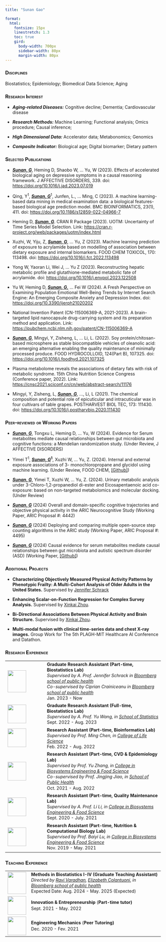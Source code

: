 ```yaml
---
title: "Sunan Gao"

format: 
  html:
    fontsize: 15px
    linestretch: 1.3
    toc: true
    gird:
      body-width: 700px
      sidebar-width: 80px
      margin-width: 80px
---
```


### [**Disciplines**]{.smallcaps}

Biostatistics; Epidemiology; Biomedical Data Science; Aging

### [**Research Interest**]{.smallcaps}

-   ***Aging-related Diseases:*** Cognitive decline; Dementia; Cardiovascular disease

-   ***Research Methods:*** Machine Learning; Functional analysis; Omics procedure; Causal inference;

-   ***High Dimensional Data:*** Accelerator data; Metabonomics; Genomics

-   ***Composite Indicator:*** Biological age; Digital biomarker; Dietary pattern

### [**Selected Publications**]{.smallcaps}

-   [***Sunan, G***]{.underline}, Heming D, Shaobo W, ... Yu, W (2023). Effects of accelerated biological aging on depressive symptoms in a causal reasoning framework. J AFFECTIVE DISORDERS, 339. doi: <https://doi.org/10.1016/j.jad.2023.07.019>

-   Qing, Y^1^, [***Sunan, G***]{.underline}^1^, Junfen, L., ... Ming, C (2023). A machine learning-based data mining in medical examination data: a biological features-based biological age prediction model. BMC BIOINFORMATICS, 23(1), 411. doi: <https://doi.org/10.1186/s12859-022-04966-7>

-   Heming D, [***Sunan, G***]{.underline}. CRAN R Package (2023). UOTM: Uncertainty of Time Series Model Selection. Link: <https://cran.r-project.org/web/packages/uotm/index.html>

-   Xuzhi, W, Yiju, Z, [***Sunan, G***]{.underline}, ... Yu, Z (2023). Machine learning prediction of exposure to acrylamide based on modelling of association between dietary exposure and internal biomarkers. FOOD CHEM TOXICOL, 170: 113498. doi: <https://doi.org/10.1016/j.fct.2022.113498>

-   Yong W, Yaoran Li, Wei J, ... Yu Z (2023). Reconstructing hepatic metabolic profile and glutathione-mediated metabolic fate of acrylamide. doi: <https://doi.org/10.1016/j.envpol.2023.122508>

-   Yu W, Heming D, [***Sunan, G,***]{.underline} ... Fei W (2024). A Fresh Perspective on Examining Population Emotional Well-Being Trends by Internet Search Engine: An Emerging Composite Anxiety and Depression Index. doi: <https://doi.org/10.3390/ijerph21020202>

-   National Invention Patent (CN-115006369-A, 2021-2023). A brain-targeted lipid nanocapsule drug-carrying system and its preparation method and application. Link: <https://pubchem.ncbi.nlm.nih.gov/patent/CN-115006369-A>

-   [***Sunan, G***]{.underline}, Mingyi, Y, Zisheng, L, ... Li, L. (2022). Soy protein/chitosan-based microsphere as stable biocompatible vehicles of oleanolic acid: an emerging alternative enabling the quality maintenance of minimally processed produce. FOOD HYDROCOLLOID, 124(Part B), 107325. doi: <https://doi.org/10.1016/j.foodhyd.2021.107325>

-   Plasma metabolome reveals the associations of dietary fats with risk of metabolic syndrome. 15th China Nutrition Science Congress (Conference paper, 2022). Link: <https://cnsc2021.sciconf.cn/cn/web/abstract-search/11176>

-   Mingyi, Y, Zisheng, L, [***Sunan, G***]{.underline}, ..., Li, L (2021). The chemical composition and potential role of epicuticular and intracuticular wax in four cultivars of table grapes. POSTHARVEST BIOL TEC, 173: 111430. doi: <https://doi.org/10.1016/j.postharvbio.2020.111430>

### [**Peer-reviewed or Working Papers**]{.smallcaps}

-   [***Sunan, G***]{.underline}, Tongxu L, Heming D, ... Yu, W (2024). Evidence for Serum metabolites mediate causal relationships between gut microbiota and cognitive functions: a Mendelian randomization study. (Under Review, J AFFECTIVE DISORDERS)

-   Yimei T^1^, [***Sunan, G***]{.underline}^**1**^, Xuzhi W, ... Yu, Z. (2024). Internal and external exposure associations of 3- monochloropropane and glycidol using machine learning. (Under Review, FOOD CHEM, [\[Github\]](https://github.com/SNGao/ML-dietaryMG-Association))

-   [***Sunan, G***]{.underline}, Yimei T, Xuzhi W, ... Yu, Z. (2024). Urinary metabolic analysis under 3-Chloro-1,2-propanediol di-ester and Eicosapentaenoic acid co-exposure: based on non-targeted metabolomics and molecular docking. (Under Review)

-   [***Sunan, G***]{.underline} (2024) Overall and domain-specific cognitive trajectories and objective physical activity in the ARIC Neurocognitive Study (Working Paper, ARIC Proposal #: 4442)

-   [***Sunan, G***]{.underline} (2024) Deploying and comparing multiple open-source step counting algorithms in the ARIC study (Working Paper, ARIC Proposal #: 4495)

-   [***Sunan, G***]{.underline} (2024) Causal evidence for serum metabolites mediate causal relationships between gut microbiota and autistic spectrum disorder (ASD) (Working Paper, [\[Github\]](https://github.com/SNGao/Gut-Met-MR))

### [**Additional Projects**]{.smallcaps}

-   **Characterizing Objectively Measured Physical Activity Patterns by Phenotypic Frailty: A Multi-Cohort Analysis of Older Adults in the United States.** Supervised by [Jennifer Schrack](https://publichealth.jhu.edu/faculty/2686/jennifer-a-schrack)

-   **Enhancing Scalar-on-Function Regression for Complex Survey Analysis.** Supervised by [Xinkai Zhou](https://xinkai-zhou.github.io/).

-   **Bi-Directional Associations Between Physical Activity and Brain Structure.** Supervised by [Xinkai Zhou](https://xinkai-zhou.github.io/).

-   **Multi-modal fusion with clinical time-series data and chest X-ray images.** Group Work for The 5th PLAGH-MIT Healthcare AI Conference and Datathon.

### [**Research Experience**]{.smallcaps}

+-------------------------------------------+--------------------------------------------------------------------------------------------------------------------------------+
| ![](JHU_logo.png){width="60" height="71"} | <span style="font-size: 14px; line-height: 1.3"> **Graduate Research Assistant (Part-time, Biostatistics Lab)**\               |
|                                           | *Supervised by A. Prof. Jennifer Schrack in* [*Bloomberg school of public health*](https://publichealth.jhu.edu/)*\            |
|                                           | Co-supervised by Ciprian Crainiceanu in* [*Bloomberg school of public health*](https://publichealth.jhu.edu/)*\                |
|                                           | *Jan. 2023 - Now                                                                                                               |
+-------------------------------------------+--------------------------------------------------------------------------------------------------------------------------------+
| ![](RUC_logo.png){width="60"}             | <span style="font-size: 14px; line-height: 1.3"> **Graduate Research Assistant (Full-time, Biostatistics Lab)**\               |
|                                           | *Supervised by A. Prof. Yu Wang, in [School of Statistics](http://stat.ruc.edu.cn/Home/index.htm)\                             |
|                                           | *Sept. 2022 - Aug. 2023                                                                                                        |
+-------------------------------------------+--------------------------------------------------------------------------------------------------------------------------------+
| ![](ZJU_logo.png){width="60"}**\          | <span style="font-size: 14px; line-height: 1.3"> **Research Assistant (Part-time, Bioinformatics Lab)**\                       |
| **                                        | *Supervised by Prof. Ming Chen, in [College of Life Science](http://www.cls.en.zju.edu.cn/)\                                   |
|                                           | *Feb. 2022 - Aug. 2022                                                                                                         |
+-------------------------------------------+--------------------------------------------------------------------------------------------------------------------------------+
| ![](ZJU_logo.png){width="60"}             | <span style="font-size: 14px; line-height: 1.3"> **Research Assistant (Part-time, CVD & Epidemiology Lab)**\                   |
|                                           | *Supervised by Prof. Yu Zhang, in [College in Biosystems Engineering & Food Science](http://www.caefs.zju.edu.cn/caefsen/)\    |
|                                           | Co-supervised by Prof. Jingjing Jiao, in [School of Public Health](http://www.phs.zju.edu.cn/phsen/main.htm)*\                 |
|                                           | Oct. 2021 - Aug. 2022                                                                                                          |
+-------------------------------------------+--------------------------------------------------------------------------------------------------------------------------------+
| ![](ZJU_logo.png){width="60"}             | <span style="font-size: 14px; line-height: 1.3"> **Research Assistant (Part-time, Quality Maintenance Lab)**\                  |
|                                           | S*upervised by A. Prof. Li Li, in [College in Biosystems Engineering & Food Science](http://www.caefs.zju.edu.cn/caefsen/)*\   |
|                                           | Sept. 2020 - July. 2021                                                                                                        |
+-------------------------------------------+--------------------------------------------------------------------------------------------------------------------------------+
| ![](ZJU_logo.png){width="60"}             | <span style="font-size: 14px; line-height: 1.3"> **Research Assistant (Part-time, Nutrition & Computational Biology Lab)\      |
|                                           | **S*upervised by Prof. Baiyi Lu, in [College in Biosystems Engineering & Food Science](http://www.caefs.zju.edu.cn/caefsen/)*\ |
|                                           | Nov. 2019 - May. 2021                                                                                                          |
+-------------------------------------------+--------------------------------------------------------------------------------------------------------------------------------+

### [**Teaching Experience**]{.smallcaps}

+-------------------------------------------+-----------------------------------------------------------------------------------------------------------------------------------------------------------------------------------------------------------------------------------------------------------------+
| ![](JHU_logo.png){width="60" height="71"} | <span style="font-size: 14px; line-height: 1.3"> **Methods in Biostatistics I-IV (Graduate Teaching Assistant)\                                                                                                                                                 |
|                                           | ***Directed by* [*Ravi Varadhan*](https://publichealth.jhu.edu/faculty/2393/ravi-varadhan)*, [Elizabeth Colantuoni](https://publichealth.jhu.edu/faculty/800/elizabeth-colantuoni)*, *in* [*Bloomberg school of public health*](https://publichealth.jhu.edu/)\ |
|                                           | Expected Date: Aug. 2024 - May. 2025 (Expected)                                                                                                                                                                                                                 |
+-------------------------------------------+-----------------------------------------------------------------------------------------------------------------------------------------------------------------------------------------------------------------------------------------------------------------+
| ![](ZJU_logo.png){width="60"}             | <span style="font-size: 14px; line-height: 1.4"> **Innovation & Entrepreneurship** (**Part-time tutor)***\                                                                                                                                                      |
|                                           | *Sept. 2021 - May. 2022                                                                                                                                                                                                                                         |
+-------------------------------------------+-----------------------------------------------------------------------------------------------------------------------------------------------------------------------------------------------------------------------------------------------------------------+
| ![](ZJU_logo.png){width="60"}             | <span style="font-size: 14px; line-height: 1.4"> **Engineering Mechanics** (**Peer Tutoring)\                                                                                                                                                                   |
|                                           | **Dec. 2020 - Fev. 2021                                                                                                                                                                                                                                         |
+-------------------------------------------+-----------------------------------------------------------------------------------------------------------------------------------------------------------------------------------------------------------------------------------------------------------------+
